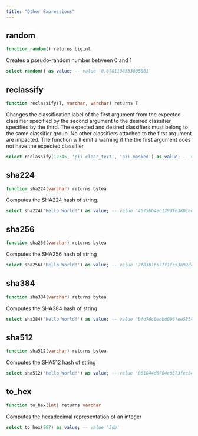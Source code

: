 ```yaml
---
title: "Other Expressions"
---
```


## random
```sql
function random() returns bigint
```
Creates a pseudo-random number between 0 and 1

```sql example.sql
select random() as value; -- value '0.8781138533805801' 
```
## reclassify
```sql
function reclassify(T, varchar, varchar) returns T
```
Changes the classification label of the first argument from the expected classifier specified by the second argument to the desired classifier specified by the third. The expected and desired classifiers must belong to the same classifier group. No other classifiers attached to the first argument are impacted. The function will emit a warning if the the first argument does not have the expected classifier

```sql example.sql
select reclassify(12345, 'pii.clear_text', 'pii.masked') as value; -- value '12345' 
```
## sha224
```sql
function sha224(varchar) returns bytea
```
Computes the SHA224 hash of string.

```sql example.sql
select sha224('Hello World!') as value; -- value '4575bb4ec129df6380cedde6d71217fe0536f8ffc4e18bca530a7a1b' 
```
## sha256
```sql
function sha256(varchar) returns bytea
```
Computes the SHA256 hash of string

```sql example.sql
select sha256('Hello World!') as value; -- value '7f83b1657ff1fc53b92dc18148a1d65dfc2d4b1fa3d677284addd200126d9069' 
```
## sha384
```sql
function sha384(varchar) returns bytea
```
Computes the SHA384 hash of string

```sql example.sql
select sha384('Hello World!') as value; -- value 'bfd76c0ebbd006fee583410547c1887b0292be76d582d96c242d2a792723e3fd6fd061f9d5cfd13b8f961358e6adba4a' 
```
## sha512
```sql
function sha512(varchar) returns bytea
```
Computes the SHA512 hash of string

```sql example.sql
select sha512('Hello World!') as value; -- value '861844d6704e8573fec34d967e20bcfef3d424cf48be04e6dc08f2bd58c729743371015ead891cc3cf1c9d34b49264b510751b1ff9e537937bc46b5d6ff4ecc8' 
```
## to_hex
```sql
function to_hex(int) returns varchar
```
Computes the hexadecimal representation of an integer

```sql example.sql
select to_hex(987) as value; -- value '3db' 
```

